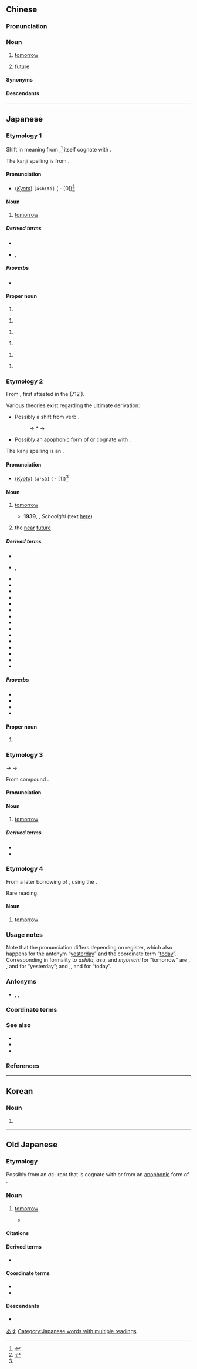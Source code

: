 {{also|明白}}
==Chinese==
{{zh-forms}}

===Pronunciation===
{{zh-pron
|m=míngrì
|c=ming4 jat6
|g='miang4 nyit6
|h=pfs=mìn-ngit
|mn=xm,qz:miâ-li̍t/zz:miâ-ji̍t/twk:bêng-ji̍t
|mn_note=bêng-ji̍t - literary
|mn-t=muan3 rig8
|x=min2 r6/min2 nyi6
|x_note=min2 r6 - vernacular; min2 nyi6 - literary
|mc=y
|oc=y
|cat=n
}}

===Noun===
{{zh-noun}}

# {{lb|zh|literary|or|dialectal}} [[tomorrow]]
# {{lb|zh|literary|figurative}} [[future]]

====Synonyms====
{{zh-dial|明天}}

====Descendants====
{{CJKV||みょうにち|j2=めいじつ|명일}}

{{zh-cat|Time}}

----

==Japanese==

===Etymology 1===
{{ja-kanjitab|yomi=juku|あした2}}

Shift in meaning from {{m|ja|朝|tr=ashita||[[next]] [[morning]]}},<ref>{{R:Daijisen}}</ref> itself cognate with {{m|ja||朝|tr=asa|morning}}.

The kanji spelling is from {{bor|ja|zh|sort=あした|明日}}.

====Pronunciation====
{{ja-pron|あした|dev=2|acc=3|acc_note=''as a noun''|acc_ref=NHK,DJR|acc2=0|acc2_note=''as an adverb''|acc2_ref=NHK}}
* (''[[w:Kansai dialect|Kyoto]]'') {{lang|ja|{{ja-accent/high|あした}}}} <tt>[áshítá]</tt> ({{ll|ja|高起式|Kōki}} - [0])<ref name="KHK">{{R:Keihankei}}</ref>

====Noun====
{{ja-noun|あした}}

# {{lb|ja|colloquial}} [[tomorrow]]
#: {{ja-usex|'''明日'''は[[雨]]ですね。|'''あした''' は あめ です ね。|It seems like it will rain '''tomorrow'''.}}
#: {{ja-usex|'''明日'''の[[夕方]]|'''あした''' の ゆうがた|'''tomorrow''' evening}}

=====Derived terms=====
* {{ja-r|明日 天%気|あした てん%き}}
* {{ja-r|明日%葉|アシタ%バ|rom=-}}, {{ja-r|鹹草|アシタバ|{{taxlink|Angelica keiskei|species}}}}

=====Proverbs=====
* {{ja-r|明日は明日の風が吹く|あした は あした の かぜ が ふく|tomorrow let tomorrow's winds blow → tomorrow is a new day}}

====Proper noun====
{{ja-noun|あした}}

# {{given name|ja|female|A=a|sort=あした}}

{{ja-noun|ぬくい}}

# {{surname|ja|A=a|nodot=1|sort=ぬくい}}

{{ja-noun|あけひ}}

# {{surname|ja|A=a|nodot=1|sort=あけひ}}

{{ja-noun|みょうが}}

# {{surname|ja|A=a|nodot=1|sort=みょうが}}

{{ja-noun|ぬくひ}}

# {{surname|ja|A=a|nodot=1|sort=ぬくひ}}

{{ja-noun|あけび}}

# {{surname|ja|A=a|nodot=1|sort=あけび}}

===Etymology 2===
{{ja-kanjitab|yomi=juku|あす2}}

From {{inh|ja|ojp|sort=あす|-}}, first attested in the ''{{w|Kojiki}}'' (712 {{CE}}).

Various theories exist regarding the ultimate derivation:
* Possibly a shift from verb {{m|ja|明かす|tr=akasu||to [[pass]]}}.
*: {{IPAfont|*/akasu/}} → *{{IPAchar|/akusu/}} → {{IPAchar|/asu/}}
* Possibly an [[apophony|apophonic]] form of or cognate with {{m|ja|朝|tr=asa||[[morning]]}}.

The kanji spelling is an {{obor|ja|zh|nocap=1|明日}}.

====Pronunciation====
{{ja-pron|あす|acc=2|acc_note=''as a noun''|acc_ref=NHK,DJR,SMK5|acc2=0|acc2_note=''as an adverb''|acc2_ref=NHK}}
* (''[[w:Kansai dialect|Kyoto]]'') {{lang|ja|{{ja-accent/down|あ}}す}} <tt>[áꜜsù]</tt> ({{ll|ja|高起式|Kōki}} - [1])<ref name="KHK"/> {{attention|ja|平進 Heishin? It's a rise then a fall, instead of koki which is mostly/all rises IMO}}

====Noun====
{{ja-noun|あす}}

# {{lb|ja|polite}} [[tomorrow]]
#* '''1939''', {{w|Osamu Dazai}}, ''Schoolgirl'' (text [https://www.aozora.gr.jp/cards/000035/files/275_13903.html here])
#*: {{ja-usex|'''明日'''も[[また]]、[[同じ]][[日]]が[[来る]]のだろう。[[幸%福]]は[[一%生]]、[[来る|来]]ないのだ。[[それ]]は、[[わかる|わかって]]いる。[[けれども]]、[[きっと]][[来る]]、'''あす'''は[[来る]]、と[[信じる|信じて]][[寝る]]のが[[いい]]のでしょう。|'''あす''' も また、おなじ ひ が くる の だろう。こう%ふく は いっ%しょう、こない の だ。それ は、わかっている。けれど も、きっと くる、'''あす''' は くる、と しんじて ねる の が い.い の でしょう。|The same day will probably come '''tomorrow''' again, just like always. True happiness will never come into my life. I know that. But perhaps it is best to go to sleep believing that it will come, that it will come '''tomorrow'''.}}
# the [[near]] [[future]]

=====Derived terms=====
{{der-top3}}
* {{ja-r|明日%明後日|あす%-あさって}}
* {{ja-r|飛鳥|^あすか|rom=-}}, {{ja-r|明日香|^あすか}}
* {{ja-r|明後日|あさって}}
* {{ja-r|明日知らぬ|あす しらぬ}}
* {{ja-r|翌檜|アスナロ}}
* {{ja-r|明日の淵%瀬|あす の ふち%せ}}
* {{ja-r|明日は淵%瀬|あす は ふち%せ}}
* {{ja-r|明日は檜|あす は ひのき}}
* {{ja-r|明日は我が身|あす は わが み}}
* {{ja-r|明日%檜|あす%ひ}}
* {{ja-r|明日をも知れぬ身|あす を も しれぬ み}}
* {{ja-r|今日%明日|きょう%-あす}}
* {{ja-r|今日か明日か|きょう か あす か}}
* {{ja-r|今日%考えて明日%語れ|きょう% かんがえて あす% かたれ}}
* {{ja-r|今日の情けは明日の仇|きょう の なさけ は あす の あだ}}
* {{ja-r|今日は人の上明日は我が身の上|きょう は ひと の うえ あす は わが み の うえ}}
* {{ja-r|今日も明日も醒め果てる|きょう も あす も さめはてる}}
{{der-bottom}}

=====Proverbs=====
* {{ja-r|明日の事を言えば鬼が笑う|あす の こと を いえば おに が わらう}}
* {{ja-r|明日の百より今日の五%十|あす の ひゃく より きょう の ご%じゅう}}
* {{ja-r|今日あって明日ない身|きょう あって あす ない み}}
* {{ja-r|今日の一%針%明日の十%針|きょう の ひと%はり% あす の と%はり}}

====Proper noun====
{{ja-noun|あす}}

# {{given name|ja|female|A=a}}

===Etymology 3===
{{ja-kanjitab|みょう|にち|yomi=goon}}
{{IPAchar|/mʲau nʲiti/}} → {{IPAchar|/mʲɔːɲit͡ɕi/}} → {{IPAchar|/mʲoːɲit͡ɕi/}}

From {{der|ja|ltc|sort=みようにち|-}} compound {{ltc-l|明日}}.

====Pronunciation====
{{ja-pron|みょうにち|acc=a|acc_ref=NHK,DJR,SMK5}}

====Noun====
{{ja-noun|みょう%にち|hhira=みやうにち}}

# {{lb|ja|formal}} [[tomorrow]]

=====Derived terms=====
* {{ja-r|今%明%日|こん%みょう%にち}}
* {{ja-r|大%明%日|だい%みょう%にち}}

===Etymology 4===
{{ja-kanjitab|めい|じつ|yomi=kanon}}

From a later borrowing of {{der|ja|zh|明日}}, using the {{m|ja|漢音|tr=kan'on|lit=[[Han]] [[sound]]}}. {{attention|ja|KDJ says the usage example from the 1867 Wa-Eigo Hayashi Shūsei first edition}}

Rare reading.

====Noun====
{{ja-noun|めいじつ}}

# {{lb|ja|sort=めいしつ|rare}} [[tomorrow]]

===Usage notes===
Note that the pronunciation differs depending on register, which also happens for the antonym “[[yesterday]]” and the coordinate term “[[today]]”. Corresponding in formality to ''ashita'', ''asu'', and ''myōnichi'' for “tomorrow” are {{ja-l|昨日||kinō}}, {{ja-l|昨日||kiso|pos=rare}}, and {{ja-l|昨日||sakujitsu}} for “yesterday”; and {{ja-l|きょう||kyō}},{{ja-l|今日||konnichi}}, and {{ja-l|本日||honjitsu}} for “today”.

===Antonyms===
* {{ja-r|昨日|きのう}}, {{ja-r|昨日|さくじつ}}, {{ja-r|昨日|きそ|[[yesterday]]}}

===Coordinate terms===
{{Japanese temporal nouns}}

===See also===
* {{ja-r|明くる日|あくるひ|[[next]] [[day]]}}
* {{ja-r|翌%日|よく%じつ|next day}}
* {{ja-r|明き日|あきび}}

===References===
<references/>

[[Category:Japanese basic words|あす]]
[[Category:Japanese words with multiple readings]]
{{top|ja|sort=あす|Time}}

----

==Korean==
{{ko-hanjatab}}

===Noun===
{{ko-noun|hangeul=명일}}

# {{hanja form of|명일|[[tomorrow]]}}

----

==Old Japanese==

===Etymology===
Possibly from an ''as-'' root that is cognate with or from an [[apophony|apophonic]] form of {{m|ojp|朝|tr=asa||[[morning]]}}.

===Noun===
{{head|ojp|noun|tr=asu|kana|あす|sort=あす}}

# [[tomorrow]]
#* {{RQ:Kojiki|poem 112}}
#*: {{ux|ojp|意岐米母夜阿布美能於岐米'''阿須'''用理波美夜麻賀久理弖美延受加母阿良牟|tr=Oki<sub>1</sub>me<sub>2</sub> mo<sub>2</sub> ya Apumi<sub>1</sub> no<sub>2</sub> Oki<sub>1</sub>me<sub>2</sub> '''asu''' yo<sub>1</sub>ri pa mi<sub>1</sub>yama-gakurite mi<sub>1</sub>yezu ka mo<sub>2</sub> aramu}}

====Citations====
{{seeCites|ojp}}

====Derived terms====
* {{m|ojp|明日香|tr=Asuka}}

====Coordinate terms====
* {{m|ojp|きのふ|tr=ki<sub>1</sub>no<sub>2</sub>pu||[[yesterday]]}}
* {{m|ojp|けふ|tr=ke<sub>1</sub>pu||[[today]]}}

====Descendants====
* {{desc|ja|明日|tr=asu}}
